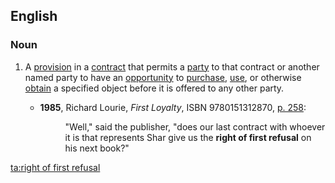 ==English==

===Noun===
{{en-noun|head=[[right]] [[of]] [[first]] [[refusal]]|rights of first refusal}}

# {{context|legal}} A [[provision]] in a [[contract]] that permits a [[party]] to that contract or another named party to have an [[opportunity]] to [[purchase]], [[use]], or otherwise [[obtain]] a specified object before it is offered to any other party.
#* '''1985''', Richard Lourie, ''First Loyalty'', ISBN 9780151312870, [http://books.google.ca/books?id=Majycqgv4hgC&q=%22right+of+first+refusal%22+subject:%22fiction%22&dq=%22right+of+first+refusal%22+subject:%22fiction%22&lr=&as_brr=0&client=firefox-a p. 258]: 
#*: "Well," said the publisher, "does our last contract with whoever it is that represents Shar give us the '''right of first refusal''' on his next book?"

[[ta:right of first refusal]]